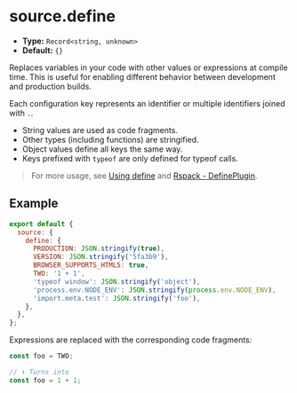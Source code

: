 # source.define

- **Type:** `Record<string, unknown>`
- **Default:** `{}`

Replaces variables in your code with other values or expressions at compile time. This is useful for enabling different behavior between development and production builds.

Each configuration key represents an identifier or multiple identifiers joined with `.`.

- String values are used as code fragments.
- Other types (including functions) are stringified.
- Object values define all keys the same way.
- Keys prefixed with `typeof` are only defined for typeof calls.

> For more usage, see [Using define](/guide/advanced/env-vars#using-define) and [Rspack - DefinePlugin](https://rspack.rs/plugins/webpack/define-plugin).

## Example

```js
export default {
  source: {
    define: {
      PRODUCTION: JSON.stringify(true),
      VERSION: JSON.stringify('5fa3b9'),
      BROWSER_SUPPORTS_HTML5: true,
      TWO: '1 + 1',
      'typeof window': JSON.stringify('object'),
      'process.env.NODE_ENV': JSON.stringify(process.env.NODE_ENV),
      'import.meta.test': JSON.stringify('foo'),
    },
  },
};
```

Expressions are replaced with the corresponding code fragments:

```js
const foo = TWO;

// ⬇️ Turns into
const foo = 1 + 1;
```
